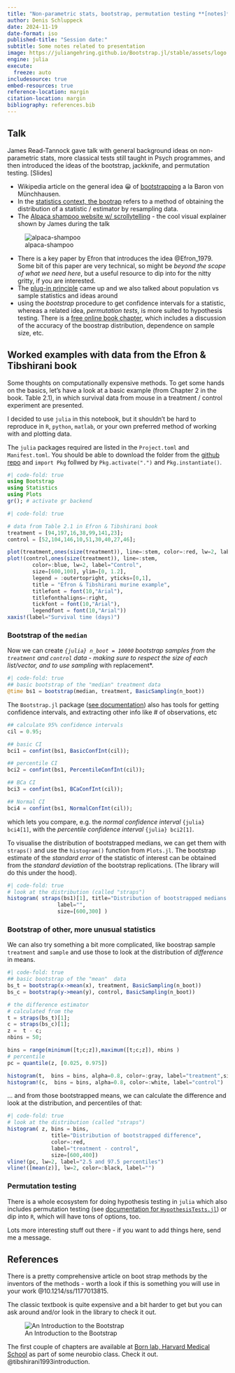 ```yaml
---
title: "Non-parametric stats, bootstrap, permutation testing **[notes]**"
author: Denis Schluppeck
date: 2024-11-19
date-format: iso
published-title: "Session date:"
subtitle: Some notes related to presentation
image: https://juliangehring.github.io/Bootstrap.jl/stable/assets/logo.png
engine: julia
execute:
  freeze: auto
includesource: true
embed-resources: true
reference-location: margin
citation-location: margin
bibliography: references.bib
---
```


## Talk

James Read-Tannock gave talk with general background ideas on non-parametric stats, more classical tests still taught in Psych programmes, and then introduced the ideas of the bootstrap, jackknife, and permutation testing. [Slides]

- Wikipedia article on the general idea 😀 of [bootstrapping](https://en.wikipedia.org/wiki/Bootstrapping) a la Baron von Münchhausen.
- In the [statistics context, the bootrap](https://en.wikipedia.org/wiki/Bootstrapping_(statistics)) refers to a method of obtaining the distribution of a statistic / estimator by resampling data.
- The [Alpaca shampoo website w/ scrollytelling](https://www.jwilber.me/permutationtest/) - the cool visual explainer shown by James during the talk

::: {.column-margin}
![alpaca-shampoo](./images/alpacas.png)
:::

- There is a key paper by Efron that introduces the idea @Efron_1979. Some bit of this paper are very technical, so might be *beyond the scope of what we need here*, but a useful resource to dip into for the nitty gritty, if you are interested.
- The [plug-in principle](https://en.wikipedia.org/wiki/Resampling_(statistics)#:~:text=It%20has%20been%20called%20the,the%20samples%20with%20high%20weights.) came up and we also talked about population vs sample statistics and ideas around
- using the *bootstrap* procedure to get confidence intervals for a statistic, whereas a related idea, *permutation tests*, is more suited to hypothesis testing. There is a [free online book chapter](https://bcs.whfreeman.com/webpub/statistics/ips9e/9781319013387/companionchapters/companionchapter16.pdf), which includes a discussion of the accuracy of the boostrap distribution, dependence on sample size, etc.

## Worked examples with data from the Efron & Tibshirani book

Some thoughts on computationally expensive methods. To get some hands on the basics, let's have a look at a basic example (from Chapter 2 in the book. Table 2.1), in which survival data from mouse in a treatment / control experiment are presented.

I decided to use `julia` in this notebook, but it shouldn't be hard to reproduce in `R`, `python`, `matlab`, or your own preferred method of working with and plotting data.

The `julia` packages required are listed in the `Project.toml` and `Manifest.toml`. You should be able to download the folder from the [github repo](https://github.com/schluppeck/ng-data-club/) and `import Pkg` follwed by `Pkg.activate(".")` and `Pkg.instantiate()`.

```julia
#| code-fold: true
using Bootstrap
using Statistics
using Plots
gr(); # activate gr backend
```

```julia
#| code-fold: true

# data from Table 2.1 in Efron & Tibshirani book
treatment = [94,197,16,38,99,141,23];
control = [52,104,146,10,51,30,40,27,46];

plot(treatment,ones(size(treatment)), line=:stem, color=:red, lw=2, label="Treatment")
plot!(control,ones(size(treatment)), line=:stem, 
        color=:blue, lw=2, label="Control",
        size=[600,100], ylim=[0, 1.2], 
        legend = :outertopright, yticks=[0,1],
        title = "Efron & Tibshirani murine example", 
        titlefont = font(10,"Arial"),
        titlefonthaligns=:right,
        tickfont = font(10,"Arial"),
        legendfont = font(10,"Arial"))
xaxis!(label="Survival time (days)")
```

### Bootstrap of the `median`

Now we can create *`{julia} n_boot = 10000` bootstrap samples from the `treatment` and `control` data - making sure to respect the size of each list/vector, and to use sampling *with replacement*.

```julia
#| code-fold: true
## basic bootstrap of the "median" treatment data
@time bs1 = bootstrap(median, treatment, BasicSampling(n_boot))
```

The `Bootstrap.jl` package ([see documentation](https://github.com/juliangehring/Bootstrap.jl?tab=readme-ov-file#examples)) also has tools for getting confidence intervals, and extracting other info like # of observations, etc

```julia
## calculate 95% confidence intervals
cil = 0.95;

## basic CI
bci1 = confint(bs1, BasicConfInt(cil));

## percentile CI
bci2 = confint(bs1, PercentileConfInt(cil));

## BCa CI
bci3 = confint(bs1, BCaConfInt(cil));

## Normal CI
bci4 = confint(bs1, NormalConfInt(cil));
```

which lets you compare, e.g. the *normal confidence interval* `{julia} bci4[1]`, with the *percentile confidence interval* `{julia} bci2[1]`.


To visualise the distribution of bootstrapped medians, we can get them with `straps()` and use the `histogram()` function from `Plots.jl`. The bootstrap estimate of the *standard error* of the statistic of interest can be obtained from the *standard deviation* of the bootstrap replications. (The library will do this under the hood).

```julia
#| code-fold: true
# look at the distribution (called "straps")
histogram( straps(bs1)[1], title="Distribution of bootstrapped medians [treatment]", 
                label="",
                size=[600,300] )
```

### Bootstrap of other, more unusual statistics

We can also try something a bit more complicated, like boostrap sample `treatment` and `sample` and use those to look at the distribution of *difference* in means.

```julia
#| code-fold: true
## basic bootstrap of the "mean"  data
bs_t = bootstrap(x->mean(x), treatment, BasicSampling(n_boot))
bs_c = bootstrap(y->mean(y), control, BasicSampling(n_boot))

# the difference estimator
# calculated from the
t = straps(bs_t)[1];
c = straps(bs_c)[1];
z =  t - c;
nbins = 50;

bins = range(minimum([t;c;z]),maximum([t;c;z]), nbins )
# percentile
pc = quantile(z, [0.025, 0.975])

histogram(t,  bins = bins, alpha=0.8, color=:gray, label="treatment",size=[600,400])
histogram!(c,  bins = bins, alpha=0.8, color=:white, label="control")
```

... and from those bootstrapped means, we can calculate the difference and look at the distribution, and percentiles of that:

```julia
#| code-fold: true
# look at the distribution (called "straps")
histogram( z, bins = bins, 
              title="Distribution of bootstrapped difference", 
              color=:red, 
              label="treatment - control",
              size=[600,400])
vline!(pc, lw=2, label="2.5 and 97.5 percentiles")
vline!([mean(z)], lw=2, color=:black, label="")
```

### Permutation testing

There is a whole ecosystem for doing hypothesis testing in `julia` which also includes permutation testing (see [documentation for `HypothesisTests.jl`](https://juliastats.org/HypothesisTests.jl/stable/)) or dip into `R`, which will have tons of options, too.

Lots more interesting stuff out there - if you want to add things here, send me a message.

## References

There is a pretty comprehensive article on boot strap methods by the inventors of the methods - worth a look if this is something you will use in your work @10.1214/ss/1177013815.


The classic textbook is quite expensive and a bit harder to get but you can ask around and/or look in the library to check it out. 

![An Introduction to the Bootstrap](./images/intro-to-bootstrap.jpeg){fig-align="left"}

The first couple of chapters are available at [Born lab, Harvard Medical School](https://www.hms.harvard.edu/bss/neuro/bornlab/nb204/statistics/bootstrap.pdf) as part of some neurobio class. Check it out. @tibshirani1993introduction.


::: {#refs}
:::